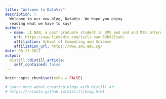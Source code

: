 ```yaml
---
title: "Welcome to DataViz"
description: |
  Welcome to our new blog, DataViz. We hope you enjoy 
  reading what we have to say!
author:
  - name: LI NAN, a post graduate student in SMU and and and MSD intern 
    url: https://www.linkedin.com/in/li-nan-63b9251a6/
    affiliation: School of Computing and Science
    affiliation_url: https://www.smu.edu.sg/
date: 06-21-2021
output:
  distill::distill_article:
    self_contained: false
---
```


```r
knitr::opts_chunk$set(echo = FALSE)

# Learn more about creating blogs with Distill at:
# https://rstudio.github.io/distill/blog.html

```



